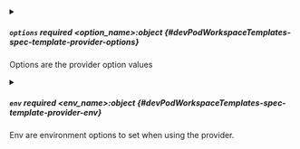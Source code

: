 

<PartialName />



<details className="config-field" data-expandable="true">
<summary>

##### `options` <span className="config-field-required" data-required="false">required</span> <span className="config-field-type">&lt;option_name&gt;:object</span> <span className="config-field-default"></span> <span className="config-field-enum"></span> {#devPodWorkspaceTemplates-spec-template-provider-options}

Options are the provider option values

</summary>

<PartialOptionsreference />


</details>



<details className="config-field" data-expandable="true">
<summary>

##### `env` <span className="config-field-required" data-required="false">required</span> <span className="config-field-type">&lt;env_name&gt;:object</span> <span className="config-field-default"></span> <span className="config-field-enum"></span> {#devPodWorkspaceTemplates-spec-template-provider-env}

Env are environment options to set when using the provider.

</summary>

<PartialEnvreference />


</details>
